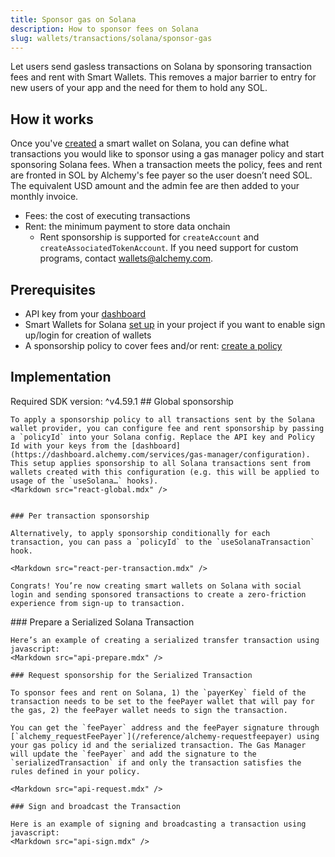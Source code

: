 ```yaml
---
title: Sponsor gas on Solana
description: How to sponsor fees on Solana
slug: wallets/transactions/solana/sponsor-gas
---
```


Let users send gasless transactions on Solana by sponsoring transaction fees and rent with Smart Wallets. This removes a major barrier to entry for new users of your app and the need for them to hold any SOL.

## How it works

Once you've [created](/wallets/react/solana-wallets/get-started) a smart wallet on Solana, you can define what transactions you would like to sponsor using a gas manager policy and start sponsoring Solana fees. When a transaction meets the policy, fees and rent are fronted in SOL by Alchemy's fee payer so the user doesn’t need SOL. The equivalent USD amount and the admin fee are then added to your monthly invoice.

- Fees: the cost of executing transactions
- Rent: the minimum payment to store data onchain
  - Rent sponsorship is supported for `createAccount` and `createAssociatedTokenAccount`. If you need support for custom programs, contact [wallets@alchemy.com](mailto:wallets@alchemy.com).

## Prerequisites

- API key from your [dashboard](https://dashboard.alchemy.com/apps)
- Smart Wallets for Solana [set up](/react/solana-wallets/get-started) in your project if you want to enable sign up/login for creation of wallets
- A sponsorship policy to cover fees and/or rent: [create a policy](https://dashboard.alchemy.com/gas-manager/policy/create/)

## Implementation

<Tabs>
  <Tab title="React">
    <Info>Required SDK version: ^v4.59.1</Info>
    ## Global sponsorship

    To apply a sponsorship policy to all transactions sent by the Solana wallet provider, you can configure fee and rent sponsorship by passing a `policyId` into your Solana config. Replace the API key and Policy Id with your keys from the [dashboard](https://dashboard.alchemy.com/services/gas-manager/configuration). This setup applies sponsorship to all Solana transactions sent from wallets created with this configuration (e.g. this will be applied to usage of the `useSolana…` hooks).
    <Markdown src="react-global.mdx" />


    ### Per transaction sponsorship

    Alternatively, to apply sponsorship conditionally for each transaction, you can pass a `policyId` to the `useSolanaTransaction` hook.

    <Markdown src="react-per-transaction.mdx" />

    Congrats! You’re now creating smart wallets on Solana with social login and sending sponsored transactions to create a zero-friction experience from sign-up to transaction.

  </Tab>
  <Tab title="Javascript">
    ### Prepare a Serialized Solana Transaction

    Here’s an example of creating a serialized transfer transaction using javascript:
    <Markdown src="api-prepare.mdx" />

    ### Request sponsorship for the Serialized Transaction

    To sponsor fees and rent on Solana, 1) the `payerKey` field of the transaction needs to be set to the feePayer wallet that will pay for the gas, 2) the feePayer wallet needs to sign the transaction.

    You can get the `feePayer` address and the feePayer signature through [`alchemy_requestFeePayer`](/reference/alchemy-requestfeepayer) using your gas policy id and the serialized transaction. The Gas Manager will update the `feePayer` and add the signature to the `serializedTransaction` if and only the transaction satisfies the rules defined in your policy.

    <Markdown src="api-request.mdx" />

    ### Sign and broadcast the Transaction

    Here is an example of signing and broadcasting a transaction using javascript:
    <Markdown src="api-sign.mdx" />

  </Tab>
</Tabs>
